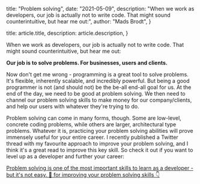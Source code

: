 
  title: "Problem solving",
  date: "2021-05-09",
  description:
    "When we work as developers, our job is actually not to write code. That might sound counterintuitive, but hear me out:",
  author: "Mads Brodt",
}

  title: article.title,
  description: article.description,
}


When we work as developers, our job is actually not to write code. That might sound counterintuitive, but hear me out:

**Our job is to solve problems. For businesses, users and clients.**

Now don't get me wrong - programming is a great tool to solve problems. It's flexible, inherently scalable, and incredibly powerful. But being a good programmer is not (and should not) be the be-all end-all goal for us. At the end of the day, we need to be good at problem solving. We then need to channel our problem solving skills to make money for our company/clients, and help our users with whatever they're trying to do.

Problem solving can come in many forms, though. Some are low-level, concrete coding problems, while others are larger, architectural type problems. Whatever it is, practicing your problem solving abilities will prove immensely useful for your entire career. I recently published a Twitter thread with my favourite approach to improve your problem solving, and I think it's a great read to improve this key skill. So check it out if you want to level up as a developer and further your career:

[Problem solving is one of the most important skills to learn as a developer - but it's not easy. 🧵 for improving your problem solving skills 👇](https://twitter.com/madsbrodt/status/1374678693390454786)
​
